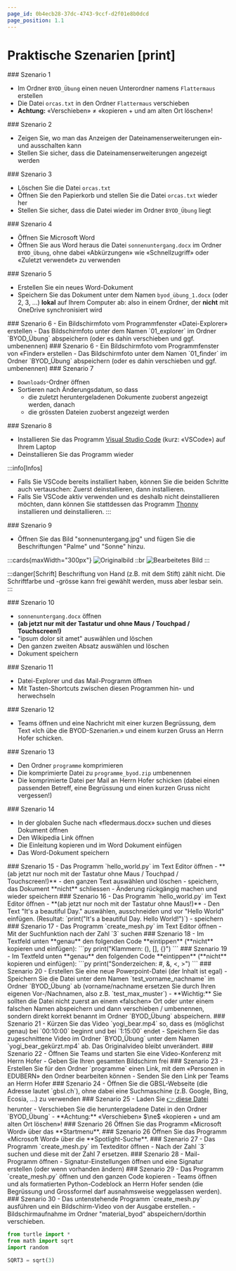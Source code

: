 ```yaml
---
page_id: 0b4ecb28-37dc-4743-9ccf-d2f01e8b0dcd
page_position: 1.1
---
```



# Praktische Szenarien [print]

<div className="noComment">
<Page nr={1}>
<Scenario >
### Szenario 1

- Im Ordner `BYOD_Übung` einen neuen Unterordner namens `Flattermaus` erstellen
- Die Datei `orcas.txt` in den Ordner `Flattermaus` verschieben
- **Achtung:** «Verschieben» $\ne$ «kopieren + und am alten Ort löschen»!

</Scenario>


<Scenario >
### Szenario 2

- Zeigen Sie, wo man das Anzeigen der Dateinamenserweiterungen ein- und ausschalten kann
- Stellen Sie sicher, dass die Dateinamenserweiterungen angezeigt werden

</Scenario>

<Scenario >
### Szenario 3

- Löschen Sie die Datei `orcas.txt`
- Öffnen Sie den Papierkorb und stellen Sie die Datei `orcas.txt` wieder her
- Stellen Sie sicher, dass die Datei wieder im Ordner `BYOD_Übung` liegt
</Scenario>

<Scenario >
### Szenario 4

- Öffnen Sie Microsoft Word
- Öffnen Sie aus Word heraus die Datei `sonnenuntergang.docx` im Ordner `BYOD_Übung`, ohne dabei «Abkürzungen» wie «Schnellzugriff» oder «Zuletzt verwendet» zu verwenden
</Scenario>

<Scenario >
### Szenario 5

- Erstellen Sie ein neues Word-Dokument
- Speichern Sie das Dokument unter dem Namen `byod_übung_1.docx` (oder 2, 3, …) **lokal** auf Ihrem Computer ab: also in einem Ordner, der **nicht** mit OneDrive synchronisiert wird
</Scenario>

<Scenario isWin >
### Szenario 6
- Ein Bildschirmfoto vom Programmfenster «Datei-Explorer» erstellen
- Das Bildschirmfoto unter dem Namen `01_explorer` im Ordner `BYOD_Übung` abspeichern (oder es dahin verschieben und ggf. umbenennen)

</Scenario>
<Scenario isOsx>
### Szenario 6
- Ein Bildschirmfoto vom Programmfenster von «Finder» erstellen
- Das Bildschirmfoto unter dem Namen `01_finder` im Ordner `BYOD_Übung` abspeichern (oder es dahin verschieben und ggf. umbenennen)

</Scenario>


<Scenario >
### Szenario 7

- `Downloads`-Ordner öffnen
- Sortieren nach Änderungsdatum, so dass
  - die zuletzt heruntergeladenen Dokumente zuoberst angezeigt werden, danach
  - die grössten Dateien zuoberst angezeigt werden
</Scenario>
</Page>

<Page nr={2}>
<Scenario >
### Szenario 8

- Installieren Sie das Programm [Visual Studio Code](https://code.visualstudio.com/) (kurz: «VSCode») auf Ihrem Laptop
- Deinstallieren Sie das Programm wieder

:::info[Infos]
- Falls Sie VSCode bereits installiert haben, können Sie die beiden Schritte auch vertauschen: Zuerst deinstallieren, dann installieren.
- Falls Sie VSCode aktiv verwenden und es deshalb nicht deinstallieren möchten, dann können Sie stattdessen das Programm [Thonny](https://thonny.org/) installieren und deinstallieren.
:::
</Scenario>
<Scenario >
### Szenario 9

- Öffnen Sie das Bild "sonnenuntergang.jpg" und fügen Sie die Beschriftungen "Palme" und "Sonne" hinzu.

:::cards{maxWidth="300px"}
![Originalbild](img/Szenarien/sonnenuntergang.jpg)
::br
![Bearbeitetes Bild](img/Szenarien/sonnenuntergang_edited.jpg)
:::

:::danger[Schrift]
Beschriftung von Hand (z.B. mit dem Stift) zählt nicht. Die Schriftfarbe und -grösse kann frei gewählt werden, muss aber lesbar sein.
:::
</Scenario>

<Scenario >
### Szenario 10

- `sonnenuntergang.docx` öffnen
- **(ab jetzt nur mit der Tastatur und ohne Maus / Touchpad / Touchscreen!)**
- "ipsum dolor sit amet" auswählen und löschen
- Den ganzen zweiten Absatz auswählen und löschen
- Dokument speichern

</Scenario>


<Scenario >
### Szenario 11

- Datei-Explorer und das Mail-Programm öffnen
- Mit Tasten-Shortcuts zwischen diesen Programmen hin- und herwechseln

</Scenario>

<Scenario >
### Szenario 12

- Teams öffnen und eine Nachricht mit einer kurzen Begrüssung, dem Text «Ich übe die BYOD-Szenarien.» und einem kurzen Gruss an Herrn Hofer schicken.

</Scenario>

<Scenario >
### Szenario 13

- Den Ordner `programme` komprimieren
- Die komprimierte Datei zu `programme_byod.zip` umbenennen
- Die komprimierte Datei per Mail an Herrn Hofer schicken (dabei einen passenden Betreff, eine Begrüssung und einen kurzen Gruss nicht vergessen!)

</Scenario>

<Scenario >
### Szenario 14

- In der globalen Suche nach «fledermaus.docx» suchen und dieses Dokument öffnen
- Den Wikipedia Link öffnen
- Die Einleitung kopieren und im Word Dokument einfügen
- Das Word-Dokument speichern

</Scenario>

<Scenario >
### Szenario 15
- Das Programm `hello_world.py` im Text Editor öffnen
- **(ab jetzt nur noch mit der Tastatur ohne Maus / Touchpad / Touchscreen!)**
- den ganzen Text auswählen und löschen
- speichern, das Dokument **nicht** schliessen
- Änderung rückgängig machen und wieder speichern

</Scenario>

</Page>



<Page nr={3}>
<Scenario >
### Szenario 16
- Das Programm `hello_world.py` im Text Editor öffnen
- **(ab jetzt nur noch mit der Tastatur ohne Maus!)**
- Den Text "It's a beautiful Day." auswählen, ausschneiden und vor "Hello World" einfügen.  
  (Resultat: `print("It's a beautiful Day. Hello World!")`)
- speichern
</Scenario>
<Scenario >
### Szenario 17
- Das Programm `create_mesh.py` im Text Editor öffnen
- Mit der Suchfunktion nach der Zahl `3` suchen

</Scenario>

<Scenario >
### Szenario 18
- Im Textfeld unten **genau** den folgenden Code **eintippen** (**nicht** kopieren und einfügen):  
  ```py
  print("Klammern: (), [], {}")
  ```

  <String solution='print("Klammern: (), [], {}")' inputWidth='20em' />


</Scenario>
<Scenario >
### Szenario 19
- Im Textfeld unten **genau** den folgenden Code **eintippen** (**nicht** kopieren und einfügen):  
  ```py
  print("Sonderzeichen: #, &, <, >")
  ```

  <String solution='print("Sonderzeichen: #, &, <, >")' inputWidth='20em' />
</Scenario>

<Scenario >
### Szenario 20
- Erstellen Sie eine neue Powerpoint-Datei (der Inhalt ist egal)
- Speichern Sie die Datei unter dem Namen `test_vorname_nachname` im Ordner `BYOD_Übung` ab (vorname/nachname ersetzen Sie durch Ihren eigenen Vor-/Nachnamen, also z.B. `test_max_muster`)
- **Wichtig:** Sie sollten die Datei nicht zuerst an einem «falschen» Ort oder unter einem falschen Namen abspeichern und dann verschieben / umbenennen, sondern direkt korrekt benannt im Ordner `BYOD_Übung` abspeichern.

</Scenario>

<Scenario >
### Szenario 21
- Kürzen Sie das Video `yogi_bear.mp4` so, dass es (möglichst genau) bei `00:10:00` beginnt und bei `1:15:00` endet
- Speichern Sie das zugeschnittene Video im Ordner `BYOD_Übung` unter dem Namen `yogi_bear_gekürzt.mp4` ab. Das Originalvideo bleibt unverändert.

</Scenario>

<Scenario >
### Szenario 22
- Öffnen Sie Teams und starten Sie eine Video-Konferenz mit Herrn Hofer
- Geben Sie Ihren gesamten Bildschirm frei

</Scenario>

<Scenario >
### Szenario 23
- Erstellen Sie für den Ordner `programme` einen Link, mit dem «Personen in EDUBERN» den Ordner bearbeiten können
- Senden Sie den Link per Teams an Herrn Hofer

</Scenario>

</Page>

<Page nr={4}>

<Scenario >
### Szenario 24
- Öffnen Sie die GBSL-Webseite (die Adresse lautet `gbsl.ch`), ohne dabei eine Suchmaschine (z.B. Google, Bing, Ecosia, …) zu verwenden

</Scenario>

<Scenario >
### Szenario 25
- Laden Sie <a href="/files/byod-basics-29/rezept_omeletten.txt" download="rezept_omeletten.txt">👉 diese Datei</a> herunter
- Verschieben Sie die heruntergeladene Datei in den Ordner `BYOD_Übung`
- **Achtung:** «Verschieben» $\ne$ «kopieren + und am alten Ort löschen»!

</Scenario>

<Scenario isWin>
### Szenario 26
Öffnen Sie das Programm «Microsoft Word» über das **Startmenu**.
</Scenario>

<Scenario isOsx>
### Szenario 26
Öffnen Sie das Programm «Microsoft Word» über die **Spotlight-Suche**.

</Scenario>

<Scenario >
### Szenario 27
- Das Programm `create_mesh.py` im Texteditor öffnen
- Nach der Zahl `3` suchen und diese mit der Zahl 7 ersetzen.


</Scenario>

<Scenario >
### Szenario 28
- Mail-Programm öffnen
- Signatur-Einstellungen öffnen und eine Signatur erstellen (oder wenn vorhanden ändern)

</Scenario>

<Scenario >
### Szenario 29
- Das Programm `create_mesh.py` öffnen und den ganzen Code kopieren
- Teams öffnen und als formatierten Python-Codeblock an Herrn Hofer senden (die Begrüssung und Grossformel darf ausnahmsweise weggelassen werden).

</Scenario>

<Scenario >
### Szenario 30
- Das untenstehende Programm `create_mesh.py` ausführen und ein Bildschirm-Video von der Ausgabe erstellen.
- Bildschirmaufnahme im Ordner "material_byod" abspeichern/dorthin verschieben.

```py title=create__mesh.py
from turtle import *
from math import sqrt
import random

SQRT3 = sqrt(3)
```
</Scenario>
</Page>
</div>